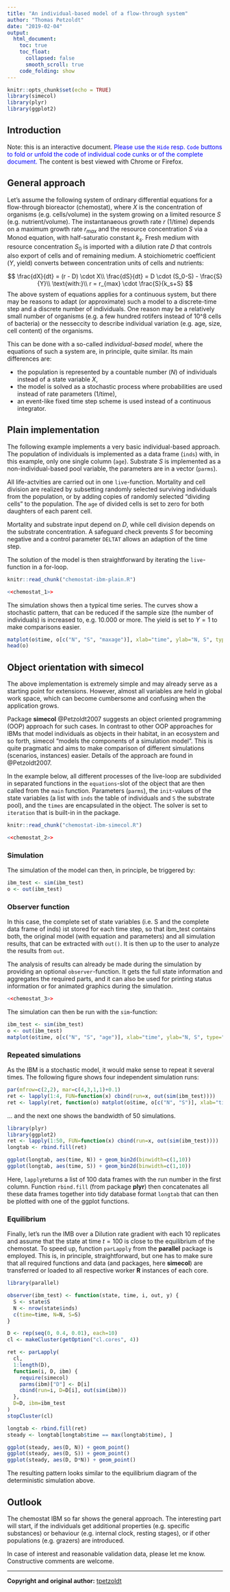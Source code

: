 ---
title: "An individual-based model of a flow-through system"
author: "Thomas Petzoldt"
date: "2019-02-04"
output:
  html_document:
    toc: true
    toc_float:
      collapsed: false
      smooth_scroll: true
    code_folding: show
---

```{r setup, include=FALSE}
knitr::opts_chunk$set(echo = TRUE)
library(simecol)
library(plyr)
library(ggplot2)
```

## Introduction

Note: this is an interactive document. <span style="color:blue">Please
use the `Hide` resp. `Code` buttons to fold or unfold the code of individual code cunks or
of the complete document.</span> The content is best viewed with
Chrome or Firefox.

## General approach

Let's assume the following system of ordinary differential equations for a 
flow-through bioreactor (chemostat), where $X$ is the concentration of organisms (e.g. cells/volume)
in the system growing on a limited resource $S$ (e.g. nutrient/volume). The instantanaeous growth rate $r$ (1/time) depends 
on a maximum growth rate $r_{max}$ and the resource concentration $S$ via a Monod 
equation, with half-saturatio constant $k_s$.
Fresh medium with resource concentration $S_0$ is imported with a dilution rate 
$D$ that controls also export of cells and of remaining medium. A stoichiometric 
coefficient ($Y$, yield) converts between concentration units of cells and nutrients:

$$
\frac{dX}{dt} = (r - D) \cdot X\\
\frac{dS}{dt} = D \cdot (S_0-S) - \frac{S}{Y}\\
\text{with:}\\
r = r_{max} \cdot \frac{S}{k_s+S}
$$
The above system of equations applies for a continuous system, but there may be 
reasons to adapt (or approximate) such a model to a discrete-time step and a 
discrete number of individuals. One reason may be a relatively small number of organisms 
(e.g. a few hundred rotifers instead of 10^8 cells of bacteria) or the nesseccity to describe
individual variation (e.g. age, size, cell content) of the organisms.

This can be done with a so-called *individual-based model*, where the equations of such a system are, in principle, quite similar. 
Its main differences are:

* the population is represented by a countable number ($N$) of individuals instead of a state variable $X$,
* the model is solved as a stochastic process where probabilities are used instead of rate parameters (1/time),
* an event-like fixed time step scheme is used instead of a continuous integrator.


## Plain implementation

The following example implements a very basic individual-based approach. The population of 
individuals is implemented as a data frame (`inds`) with, in this example, only one single column (`age`).
Substrate $S$ is implemented as a non-individual-based pool variable, the parameters are in a vector (`parms`).

All life-actvities are carried out in one `live`-function. Mortality and cell division are realized by
subsetting randomly selected surviving individuals from the population, or by 
adding copies of randomly selected "dividing cells" to the population. 
The `age` of divided cells is set to zero for both daughters of each parent cell.

Mortality and substrate input depend on $D$, while cell division depends on the 
substrate concentration. A safeguard check prevents $S$ for becoming negative and
a control parameter `DELTAT` allows an adaption of the time step.

The solution of the model is then straightforward by iterating the `live`-function in a for-loop.

```{r chem1_1, cache=FALSE, echo=FALSE}
knitr::read_chunk("chemostat-ibm-plain.R")
```

```{r chem1_2,  eval=TRUE}
<<chemostat_1>>
```

The simulation shows then a typical time series. The curves show a stochastic 
pattern, that can be reduced if the sample size (the number of individuals) is 
increased to, e.g. 10.000 or more. The yield is set to $Y=1$ to make comparisons easier.


```{r chem1_3}
matplot(o$time, o[c("N", "S", "maxage")], xlab="time", ylab="N, S", type="l")
head(o)
```

## Object orientation with **simecol**

The above implementation is extremely simple and may already serve as a starting 
point for extensions. However, almost all variables are held in global work space,
which can become cumbersome and confusing when the application grows.

Package **simecol** @Petzoldt2007 suggests an object oriented programming (OOP) 
approach for such cases. In contrast to other OOP approaches for IBMs that model
individuals as objects in their habitat, in an ecosystem and so forth, simecol "models
the components of a simulation model". This is quite pragmatic and aims to make 
comparison of different simulations (scenarios, instances) easier. Details of the 
approach are found in @Petzoldt2007. 

In the example below, all different processes of the live-loop are subdivided in 
separated functions in the `equations`-slot of the object that are then called 
from the `main` function. Parameters (`parms`), the `init`-values of the state variables 
(a list with `inds` the table of individuals and `S` the substrate pool),
and the `times` are encapsulated in the object. The solver is set to `iteration` 
that is built-in in the package.


```{r chem_2_1, cache=FALSE, echo=FALSE}
knitr::read_chunk("chemostat-ibm-simecol.R")
```

```{r chem_2_2, eval=TRUE}
<<chemostat_2>>
```

### Simulation

The simulation of the model can then, in principle, be triggered by:

```{r chem2_2a, eval=FALSE}
ibm_test <- sim(ibm_test)
o <- out(ibm_test)
```

### Observer function

In this case, the complete set of state variables (i.e. S and the complete data 
frame of inds) ist stored for each time step, so that ibm_test contains both,
the original model (with equation and parameters) and all simulation results, 
that can be extracted with `out()`. It is then up to the user to analyze the results from `out`.

The analysis of results can already be made during the simulation by providing an 
optional `observer`-function. It gets the full state information and aggregates the
required parts, and it can also be used for printing status information or for
animated graphics during the simulation.

```{r chem_2_3, eval=TRUE}
<<chemostat_3>>
```

The simulation can then be run  with the `sim`-function:


```{r chem_2_4, eval=TRUE}
ibm_test <- sim(ibm_test)
o <- out(ibm_test)
matplot(o$time, o[c("N", "S", "age")], xlab="time", ylab="N, S", type="l")
```

### Repeated simulations

As the IBM is a stochastic model, it would make sense to repeat it several times. 
The following figure shows four independent simulation runs:

```{r chem_2_5, eval=TRUE}
par(mfrow=c(2,2), mar=c(4,3,1,1)+0.1)
ret <- lapply(1:4, FUN=function(x) cbind(run=x, out(sim(ibm_test))))
ret <- lapply(ret, function(o) matplot(o$time, o[c("N", "S")], xlab="time", ylab="N, S", type="l"))
```

... and the next one shows the bandwidth of 50 simulations. 

```{r chemostat_binned, fig.height=3}
library(plyr)
library(ggplot2)
ret <- lapply(1:50, FUN=function(x) cbind(run=x, out(sim(ibm_test))))
longtab <- rbind.fill(ret)

ggplot(longtab, aes(time, N)) + geom_bin2d(binwidth=c(1,10))
ggplot(longtab, aes(time, S)) + geom_bin2d(binwidth=c(1,10))
```

Here, `lapply`returns a list of 100 data frames with the run number in the first column.
Function `rbind.fill` (from package **plyr**) then concatenates all these data 
frames together into tidy database format `longtab` that can then be plotted with
one of the ggplot functions.

### Equilibrium

Finally, let's run the IMB over a Dilution rate gradient with each 10 replicates and
assume that the state at time $t=100$ is close to the equilibrium of the chemostat. 
To speed up, function `parLapply` from the **parallel** package is employed. 
This is, in principle, straightforward, but one has to make sure that all required 
functions and data (and packages, here **simecol**) are transferred or loaded to 
all respective worker **R** instances of each core.

```{r, equilibrium_multicore}
library(parallel)

observer(ibm_test) <- function(state, time, i, out, y) {
  S <- state$S
  N <- nrow(state$inds)
  c(time=time, N=N, S=S)
}

D <- rep(seq(0, 0.4, 0.01), each=10)
cl <- makeCluster(getOption("cl.cores", 4))

ret <- parLapply(
  cl,
  1:length(D),
  function(i, D, ibm) {
    require(simecol)
    parms(ibm)["D"] <- D[i]
    cbind(run=i, D=D[i], out(sim(ibm)))
  },
  D=D, ibm=ibm_test
)
stopCluster(cl)
```



```{r, plot_ibm_equi, fig.height=3}
longtab <- rbind.fill(ret)
steady <- longtab[longtab$time == max(longtab$time), ]

ggplot(steady, aes(D, N)) + geom_point()
ggplot(steady, aes(D, S)) + geom_point()
ggplot(steady, aes(D, D*N)) + geom_point()
```

The resulting pattern looks similar to the equilibrium diagram of the deterministic 
simulation above.

## Outlook

The chemostat IBM so far shows the general approach. The interesting part will start,
if the individuals get additional properties (e.g. specific substances) or behaviour 
(e.g. internal clock, resting stages), or if other populations (e.g. grazers) are 
introduced.

In case of interest and reasonable validation data, please let me know. Constructive comments are welcome.

----

**Copyright and original author:** [tpetzoldt](https://github.com/tpetzoldt)

